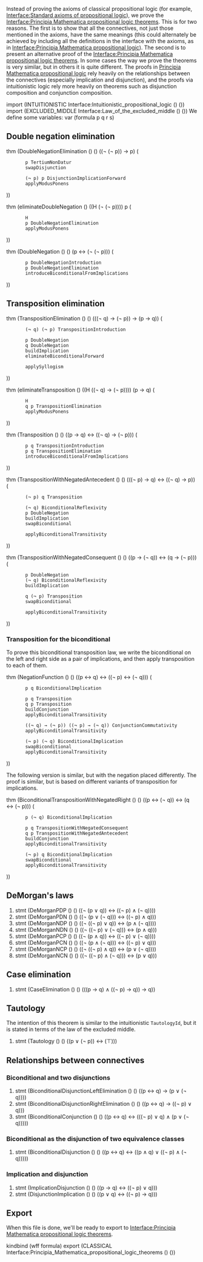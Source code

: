 {{header
 | title    = From intuitionistic to classical
 | subtitle = propositional logic
 | left     = 
 | right    = 
 | shortcut = 
 | notes    = Adding the [[Interface:Law of the excluded middle]] to [[Interface:Intuitionistic propositional logic]] gives classical propositional logic.
}}
{{interfaces
| imports = *[[Interface:Intuitionistic propositional logic]]
*[[Interface:Law of the excluded middle]]
| exports = [[Interface:Principia Mathematica propositional logic theorems]]
}}

Instead of proving the axioms of classical propositional logic (for example, [[Interface:Standard axioms of propositional logic]]), we prove the [[Interface:Principia Mathematica propositional logic theorems]].  This is for two reasons.  The first is to show that all the connectives, not just those mentioned in the axioms, have the same meanings (this could alternately be achieved by including all the definitions in the interface with the axioms, as in [[Interface:Principia Mathematica propositional logic]]). The second is to present an alternative proof of the [[Interface:Principia Mathematica propositional logic theorems]].  In some cases the way we prove the theorems is very similar, but in others it is quite different.  The proofs in [[Principia Mathematica propositional logic]] rely heavily on the relationships between the connectives (especially implication and disjunction), and the proofs via intuitionistic logic rely more heavily on theorems such as disjunction composition and conjunction composition.

{{under construction}}
<jh>
import (INTUITIONISTIC Interface:Intuitionistic_propositional_logic () ())
import (EXCLUDED_MIDDLE Interface:Law_of_the_excluded_middle () ())
</jh>
We define some variables:
<jh>
var (formula p q r s)
</jh>

== Double negation elimination ==
<jh>
thm (DoubleNegationElimination () () ((¬ (¬ p)) → p) (
        p TertiumNonDatur
        swapDisjunction

        (¬ p) p DisjunctionImplicationForward
        applyModusPonens
))

thm (eliminateDoubleNegation () ((H (¬ (¬ p)))) p (
        H
        p DoubleNegationElimination
        applyModusPonens
))

thm (DoubleNegation () () (p ↔ (¬ (¬ p))) (
        p DoubleNegationIntroduction
        p DoubleNegationElimination
        introduceBiconditionalFromImplications
))
</jh>

== Transposition elimination ==
<jh>
thm (TranspositionElimination () () (((¬ q) → (¬ p)) → (p → q)) (
        (¬ q) (¬ p) TranspositionIntroduction

        p DoubleNegation
        q DoubleNegation
        buildImplication
        eliminateBiconditionalForward

        applySyllogism
))

thm (eliminateTransposition () ((H ((¬ q) → (¬ p)))) (p → q) (
        H
        q p TranspositionElimination
        applyModusPonens
))

thm (Transposition () () ((p → q) ↔ ((¬ q) → (¬ p))) (
        p q TranspositionIntroduction
        p q TranspositionElimination
        introduceBiconditionalFromImplications
))
</jh>

<jh>
thm (TranspositionWithNegatedAntecedent () () (((¬ p) → q) ↔ ((¬ q) → p)) (
        (¬ p) q Transposition

        (¬ q) BiconditionalReflexivity
        p DoubleNegation
        buildImplication
        swapBiconditional

        applyBiconditionalTransitivity
))

thm (TranspositionWithNegatedConsequent () () ((p → (¬ q)) ↔ (q → (¬ p))) (
        p DoubleNegation
        (¬ q) BiconditionalReflexivity
        buildImplication

        q (¬ p) Transposition
        swapBiconditional

        applyBiconditionalTransitivity
))
</jh>

=== Transposition for the biconditional ===

To prove this biconditional transposition law, we write the biconditional on the left and right side as a pair of implications, and then apply transposition to each of them.

<jh>
thm (NegationFunction () () ((p ↔ q) ↔ ((¬ p) ↔ (¬ q))) (
        p q BiconditionalImplication

        p q Transposition
        q p Transposition
        buildConjunction
        applyBiconditionalTransitivity

        ((¬ q) → (¬ p)) ((¬ p) → (¬ q)) ConjunctionCommutativity
        applyBiconditionalTransitivity

        (¬ p) (¬ q) BiconditionalImplication
        swapBiconditional
        applyBiconditionalTransitivity
))
</jh>

The following version is similar, but with the negation placed differently.  The proof is similar, but is based on different variants of transposition for implications.

<jh>
thm (BiconditionalTranspositionWithNegatedRight () () ((p ↔ (¬ q)) ↔ (q ↔ (¬ p))) (
        p (¬ q) BiconditionalImplication

        p q TranspositionWithNegatedConsequent
        q p TranspositionWithNegatedAntecedent
        buildConjunction
        applyBiconditionalTransitivity

        (¬ p) q BiconditionalImplication
        swapBiconditional
        applyBiconditionalTransitivity
))
</jh>

== DeMorgan's laws ==
<jh>
#stmt (DeMorganPDP () () ((¬ (p ∨ q)) ↔ ((¬ p) ∧ (¬ q))))
#stmt (DeMorganPDN () () ((¬ (p ∨ (¬ q))) ↔ ((¬ p) ∧ q)))
#stmt (DeMorganNDP () () ((¬ ((¬ p) ∨ q)) ↔ (p ∧ (¬ q))))
#stmt (DeMorganNDN () () ((¬ ((¬ p) ∨ (¬ q))) ↔ (p ∧ q)))
#stmt (DeMorganPCP () () ((¬ (p ∧ q)) ↔ ((¬ p) ∨ (¬ q))))
#stmt (DeMorganPCN () () ((¬ (p ∧ (¬ q))) ↔ ((¬ p) ∨ q)))
#stmt (DeMorganNCP () () ((¬ ((¬ p) ∧ q)) ↔ (p ∨ (¬ q))))
#stmt (DeMorganNCN () () ((¬ ((¬ p) ∧ (¬ q))) ↔ (p ∨ q)))
</jh>

== Case elimination ==
<jh>
#stmt (CaseElimination () () (((p → q) ∧ ((¬ p) → q)) → q))
</jh>

== Tautology ==
The intention of this theorem is similar to the intuitionistic <code>TautologyId</code>, but it is stated in terms of the law of the excluded middle.

<jh>
#stmt (Tautology () () ((p ∨ (¬ p)) ↔ (⊤)))
</jh>

== Relationships between connectives ==

=== Biconditional and two disjunctions ===
<jh>
#stmt (BiconditionalDisjunctionLeftElimination () () ((p ↔ q) → (p ∨ (¬ q))))
#stmt (BiconditionalDisjunctionRightElimination () () ((p ↔ q) → ((¬ p) ∨ q)))
#stmt (BiconditionalConjunction () () ((p ↔ q) ↔ (((¬ p) ∨ q) ∧ (p ∨ (¬ q)))))
</jh>

=== Biconditional as the disjunction of two equivalence classes ===

<jh>
#stmt (BiconditionalDisjunction () () ((p ↔ q) ↔ ((p ∧ q) ∨ ((¬ p) ∧ (¬ q)))))
</jh>

=== Implication and disjunction ===

<jh>
#stmt (ImplicationDisjunction () () ((p → q) ↔ ((¬ p) ∨ q)))
#stmt (DisjunctionImplication () () ((p ∨ q) ↔ ((¬ p) → q)))
</jh>

== Export ==
When this file is done, we'll be ready to export to [[Interface:Principia Mathematica propositional logic theorems]].

<jh>
kindbind (wff formula)
export (CLASSICAL Interface:Principia_Mathematica_propositional_logic_theorems () ())
</jh>

[[Category:Subsystems of classical logic|{{PAGENAME}}]]

